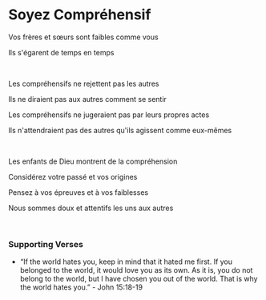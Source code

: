 # Soyez Compréhensif

Vos frères et sœurs sont faibles comme vous

Ils s'égarent de temps en temps

<br />

Les compréhensifs ne rejettent pas les autres

Ils ne diraient pas aux autres comment se sentir

Les compréhensifs ne jugeraient pas par leurs propres actes

Ils n'attendraient pas des autres qu'ils agissent comme eux-mêmes

<br />

Les enfants de Dieu montrent de la compréhension

Considérez votre passé et vos origines

Pensez à vos épreuves et à vos faiblesses

Nous sommes doux et attentifs les uns aux autres

<br />

### Supporting Verses

- “If the world hates you, keep in mind that it hated me first. If you belonged to the world, it would love you as its own. As it is, you do not belong to the world, but I have chosen you out of the world. That is why the world hates you.” - John 15:18-19